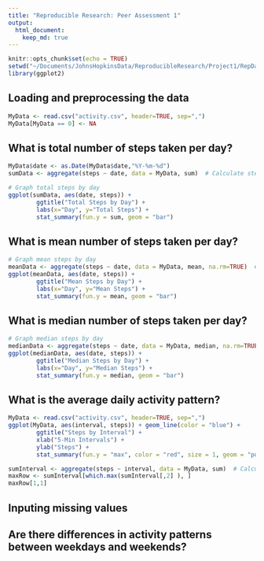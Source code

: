 ```yaml
---
title: "Reproducible Research: Peer Assessment 1"
output: 
  html_document:
    keep_md: true
---
```


```r
knitr::opts_chunk$set(echo = TRUE)
setwd("~/Documents/JohnsHopkinsData/ReproducibleResearch/Project1/RepData_PeerAssessment1")
library(ggplot2)
```

## Loading and preprocessing the data
```r
MyData <- read.csv("activity.csv", header=TRUE, sep=",")
MyData[MyData == 0] <- NA
```

## What is total number of steps taken per day?
```r
MyData$date <- as.Date(MyData$date,"%Y-%m-%d")
sumData <- aggregate(steps ~ date, data = MyData, sum)  # Calculate step totals

# Graph total steps by day
ggplot(sumData, aes(date, steps)) +
        ggtitle("Total Steps by Day") + 
        labs(x="Day", y="Total Steps") +
        stat_summary(fun.y = sum, geom = "bar")
```

## What is mean number of steps taken per day?
```r
# Graph mean steps by day
meanData <- aggregate(steps ~ date, data = MyData, mean, na.rm=TRUE)  # Calculate step mean
ggplot(meanData, aes(date, steps)) +
        ggtitle("Mean Steps by Day") + 
        labs(x="Day", y="Mean Steps") +
        stat_summary(fun.y = mean, geom = "bar")
```

## What is median number of steps taken per day?
```r
# Graph median steps by day
medianData <- aggregate(steps ~ date, data = MyData, median, na.rm=TRUE)  # Calculate step mean
ggplot(medianData, aes(date, steps)) +
        ggtitle("Median Steps by Day") + 
        labs(x="Day", y="Median Steps") +
        stat_summary(fun.y = median, geom = "bar")

```

## What is the average daily activity pattern?
```r
MyData <- read.csv("activity.csv", header=TRUE, sep=",")
ggplot(MyData, aes(interval, steps)) + geom_line(color = "blue") +
        ggtitle("Steps by Interval") +
        xlab("5-Min Intervals") +
        ylab("Steps") + 
        stat_summary(fun.y = "max", color = "red", size = 1, geom = "point")

sumInterval <- aggregate(steps ~ interval, data = MyData, sum)  # Calculate step totals by interval
maxRow <- sumInterval[which.max(sumInterval[,2] ), ]
maxRow[1,1]

```

## Inputing missing values



## Are there differences in activity patterns between weekdays and weekends?



